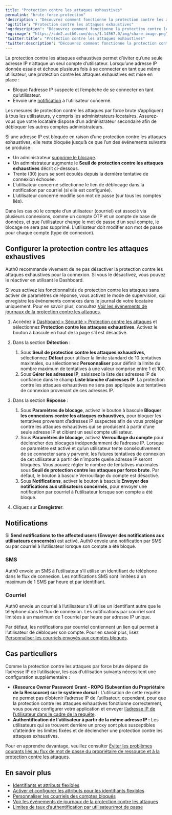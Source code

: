 ```yaml
---
title: "Protection contre les attaques exhaustives"
permalink: "brute-force-protection"
'description': "Découvrez comment fonctionne la protection contre les attaques exhaustives dans Auth0 et comment configurer les réponses."
'og:title': "Protection contre les attaques exhaustives"
'og:description': "Découvrez comment fonctionne la protection contre les attaques exhaustives dans Auth0 et comment configurer les réponses."
'og:image': "https://cdn2.auth0.com/docs/1.14567.0/img/share-image.png"
'twitter:title': "Protection contre les attaques exhaustives"
'twitter:description': "Découvrez comment fonctionne la protection contre les attaques exhaustives dans Auth0 et comment configurer les réponses."
---
```


La protection contre les attaques exhaustives permet d’éviter qu’une seule adresse IP n’attaque un seul compte d’utilisateur. Lorsqu’une adresse IP donnée essaie et échoue plusieurs fois à se connecter en tant que même utilisateur, une protection contre les attaques exhaustives est mise en place :

* Bloque l’adresse IP suspecte et l’empêche de se connecter en tant qu’utilisateur.
* Envoie une [notification](#notifications) à l’utilisateur concerné.

<Warning>

Les mesures de protection contre les attaques par force brute s’appliquent à tous les utilisateurs, y compris les administrateurs locataires. Assurez-vous que votre locataire dispose d’un administrateur secondaire afin de débloquer les autres comptes administrateurs.

</Warning>

Si une adresse IP est bloquée en raison d’une protection contre les attaques exhaustives, elle reste bloquée jusqu’à ce que l’un des événements suivants se produise :

* Un administrateur [supprime le blocage](/docs/fr-ca/api/management/v2/#!/User_Blocks/get_user_blocks).
* Un administrateur augmente le **Seuil de protection contre les attaques exhaustives** décrit ci-dessous.
* Trente (30) jours se sont écoulés depuis la dernière tentative de connexion échouée.
* L’utilisateur concerné sélectionne le lien de déblocage dans la notification par courriel (si elle est configurée).
* L’utilisateur concerné modifie son mot de passe (sur tous les comptes liés).

<Callout icon="file-lines" color="#0EA5E9" iconType="regular">

Dans les cas où le compte d’un utilisateur (courriel) est associé via plusieurs connexions, comme un compte OTP et un compte de base de données, et que l’utilisateur change le mot de passe d’un seul compte, le blocage ne sera pas supprimé. L’utilisateur doit modifier son mot de passe pour chaque compte (type de connexion).

</Callout>

## Configurer la protection contre les attaques exhaustives

Auth0 recommande vivement de ne pas désactiver la protection contre les attaques exhaustives pour la connexion. Si vous le désactivez, vous pouvez le réactiver en utilisant le Dashboard.

<Warning>

Si vous activez les fonctionnalités de protection contre les attaques sans activer de paramètres de réponse, vous activez le mode de supervision, qui enregistre les événements connexes dans le journal de votre locataire uniquement. Pour en savoir plus, consultez [Voir les événements de journaux de la protection contre les attaques](/docs/fr-ca/attack-protection/view-attack-protection-events).

</Warning>

1. Accédez à [Dashboard > Sécurité > Protection contre les attaques](https://manage.auth0.com/#/security/attack-protection) et sélectionnez **Protection contre les attaques exhaustives**. Activez le bouton à bascule en haut de la page s’il est désactivé.
2. Dans la section **Détection** :

   1. Sous **Seuil de protection contre les attaques exhaustives**, sélectionnez **Défaut** pour utiliser la limite standard de 10 tentatives maximales, ou sélectionnez **Personnaliser** pour définir la limite du nombre maximum de tentatives à une valeur comprise entre 1 et 100.
   2. Sous **Gérer les adresses IP**, saisissez la liste des adresses IP de confiance dans le champ **Liste blanche d’adresses IP**. La protection contre les attaques exhaustives ne sera pas appliquée aux tentatives de connexion provenant de ces adresses IP.
3. Dans la section **Réponse** :

   1. Sous **Paramètres de blocage**, activez le bouton à bascule **Bloquer les connexions contre les attaques exhaustives**, pour bloquer les tentatives provenant d’adresses IP suspectes afin de vous protéger contre les attaques exhaustives qui se produisent à partir d’une seule adresse IP et ciblent un seul compte utilisateur.
   2. Sous **Paramètres de blocage**, activez **Verrouillage du compte** pour déclencher des blocages indépendamment de l’adresse IP. Lorsque ce paramètre est activé et qu’un utilisateur tente consécutivement de se connecter sans y parvenir, les futures tentatives de connexion de cet utilisateur à partir de n’importe quelle adresse IP seront bloquées. Vous pouvez régler le nombre de tentatives maximales sous **Seuil de protection contre les attaques par force brute**. Par défaut, le bouton à bascule Verrouillage du compte est désactivé.
   3. Sous **Notifications**, activer le bouton à bascule **Envoyer des notifications aux utilisateurs concernés**, pour envoyer une notification par courriel à l’utilisateur lorsque son compte a été bloqué.
4. Cliquez sur **Enregistrer**.

## Notifications

Si **Send notifications to the affected users (Envoyer des notifications aux utilisateurs concernés)** est activé, Auth0 envoie une notification par SMS ou par courriel à l’utilisateur lorsque son compte a été bloqué.

### SMS

Auth0 envoie un SMS à l’utilisateur s’il utilise un identifiant de téléphone dans le flux de connexion. Les notifications SMS sont limitées à un maximum de 1 SMS par heure et par identifiant.

### Courriel

Auth0 envoie un courriel à l’utilisateur s’il utilise un identifiant autre que le téléphone dans le flux de connexion. Les notifications par courriel sont limitées à un maximum de 1 courriel par heure par adresse IP unique.

Par défaut, les notifications par courriel contiennent un lien qui permet à l’utilisateur de débloquer son compte. Pour en savoir plus, lisez [Personnaliser les courriels envoyés aux comptes bloqués](/docs/fr-ca/customize/email/customize-blocked-account-emails).

## Cas particuliers

Comme la protection contre les attaques par force brute dépend de l’adresse IP de l’utilisateur, les cas d’utilisation suivants nécessitent une configuration supplémentaire :

* **(<Tooltip href="/docs/docs/fr-ca/glossary?term=resource-owner" tip="Propriétaire de ressources
Entité (telle qu’un utilisateur ou une application) capable d’accorder l’accès à une ressource protégée." cta="Voir le glossaire">Resource Owner</Tooltip> Password Grant - ROPG (Subvention du Propriétaire de la Ressource) sur le système dorsal** : L’utilisation de cette requête ne permet pas d’obtenir l’adresse IP de l’utilisateur; cependant, pour que la protection contre les attaques exhaustives fonctionne correctement, vous pouvez configurer votre application et envoyer [l’adresse IP de l’utilisateur dans le cadre de la requête](/docs/fr-ca/authorization/avoid-common-issues-with-resource-owner-password-flow-and-attack-protection#configure-your-application-to-trust-the-ip-address).
* **Authentification de l’utilisateur à partir de la même adresse IP :** Les utilisateurs qui se trouvent derrière un proxy sont plus susceptibles d’atteindre les limites fixées et de déclencher une protection contre les attaques exhaustives.

Pour en apprendre davantage, veuillez consulter [Éviter les problèmes courants liés au flux de mot de passe du propriétaire de ressource et à la protection contre les attaques](/docs/fr-ca/get-started/authentication-and-authorization-flow/resource-owner-password-flow/avoid-common-issues-with-resource-owner-password-flow-and-attack-protection).

## En savoir plus

* [Identifiants et attributs flexibles](/docs/fr-ca/authenticate/database-connections/flexible-identifiers-and-attributes)
* [Activer et configurer les attributs pour les identifiants flexibles](/docs/fr-ca/authenticate/database-connections/activate-and-configure-attributes-for-flexible-identifiers)
* [Personnaliser les courriels des comptes bloqués](/docs/fr-ca/customize/email/customize-blocked-account-emails)
* [Voir les événements de journaux de la protection contre les attaques](/docs/fr-ca/secure/attack-protection/view-attack-protection-events)
* [Limites de taux d’authentification par utilisateur/mot de passe](/docs/fr-ca/troubleshoot/customer-support/operational-policies/rate-limit-policy/database-connections-rate-limits)